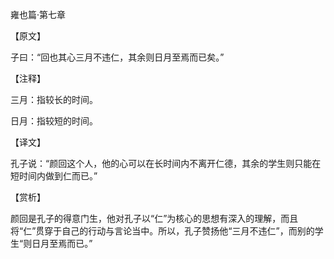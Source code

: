 

雍也篇·第七章

【原文】

子曰：“回也其心三月不违仁，其余则日月至焉而已矣。”

【注释】

三月：指较长的时间。

日月：指较短的时间。

【译文】

孔子说：“颜回这个人，他的心可以在长时间内不离开仁德，其余的学生则只能在短时间内做到仁而已。”

【赏析】

颜回是孔子的得意门生，他对孔子以“仁”为核心的思想有深入的理解，而且将“仁”贯穿于自己的行动与言论当中。所以，孔子赞扬他“三月不违仁”，而别的学生“则日月至焉而已。”

